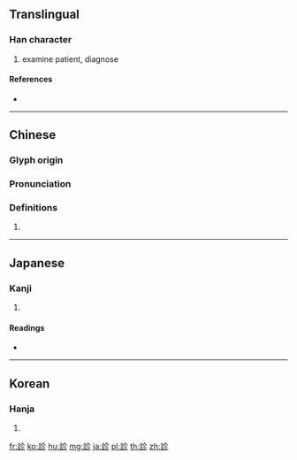 {{character info/new}}
{{also|诊}}
==Translingual==

===Han character===
{{Han char|rn=149|rad=言|as=05|sn=12|four=08622|canj=YROHH|ids=⿰言㐱}}

# examine patient, diagnose

====References====
* {{Han ref|kx=1152.240|dkj=35337|dj=1619.120|hdz=63955.140|uh=8A3A|ud=35386|bh=B645|bd=46661}}

----

==Chinese==
{{zh-forms|s=诊}}

===Glyph origin===
{{Han etym}}

===Pronunciation===
{{zh-pron
|m=zhěn
|c=can2,zan2
|h=pfs=
|md=
|mn=chín
|w=
|mc=y
|oc=y
|cat=
}}

===Definitions===
{{zh-hanzi}}

# {{rfdef|lang=zh}}

----

==Japanese==

===Kanji===
{{ja-kanji|grade=c|rs=言05}}

# {{defn|lang=ja|sort=言05}}

====Readings====
* {{ja-readings|goon=[[しん]] (shin), [[じん]] (jin)|kun=[[みる]] (miru)|kanon=[[しん]] (shin), [[ちん]] (chin)}}

----

==Korean==

===Hanja===
{{ko-hanja|hangeul=진|eumhun=|rv=jin|mr=chin|y=cin}}

# {{defn|lang=ko|sort=言05}}

[[fr:診]]
[[ko:診]]
[[hu:診]]
[[mg:診]]
[[ja:診]]
[[pl:診]]
[[th:診]]
[[zh:診]]